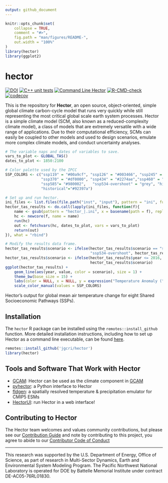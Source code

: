 ```yaml
---
output: github_document
---
```


<!-- README.md is generated from README.Rmd. Please edit this file then run devtools::build_readme() -->

```r
knitr::opts_chunk$set(
    collapse = TRUE,
    comment = "#>",
    fig.path = "man/figures/README-",
    out.width = "100%"
)
library(hector)
library(ggplot2)
```

# hector

[![DOI](https://zenodo.org/badge/22892935.svg)](https://zenodo.org/badge/latestdoi/22892935) [![C++ unit tests](https://github.com/JGCRI/hector/actions/workflows/unit-testing.yaml/badge.svg)](https://github.com/JGCRI/hector/actions/workflows/unit-testing.yaml) [![Command Line Hector](https://github.com/JGCRI/hector/actions/workflows/command-line.yaml/badge.svg)](https://github.com/JGCRI/hector/actions/workflows/command-line.yaml)  [![R-CMD-check](https://github.com/JGCRI/hector/actions/workflows/R-CMD-check.yaml/badge.svg)](https://github.com/JGCRI/hector/actions/workflows/R-CMD-check.yaml) [![codecov](https://codecov.io/gh/JGCRI/hector/branch/master/graph/badge.svg?token=EGM0lXDxRv)](https://codecov.io/gh/JGCRI/hector)

This is the repository for **Hector**, an open source, object-oriented, simple 
global climate carbon-cycle model that runs very quickly while still
representing the most critical global scale earth system processes. 
Hector is a simple climate model (SCM, also known as a reduced-complexity climate model),
a class of models that are extremely versatile with a wide
range of applications. Due to their computational efficiency, SCMs can easily
be coupled to other models and used to design scenarios, emulate more complex 
climate models, and conduct uncertainty analyses.

```r

# The variable naps and dates of variables to save.
vars_to_plot <- GLOBAL_TAS()
dates_to_plot <- 1850:2100

# Color palette used by the IPCC
SSP_COLORS <- c("ssp119" = "#00a9cf", "ssp126" = "#003466", "ssp245" = "#f69320",
                "ssp370" = "#df0000", "ssp434" = "#2274ae","ssp460" = "#b0724e",
                "ssp585"= "#980002",   "ssp534-overshoot" = "grey", "historical" = "#000000",
                "historical"="#92397a")

# Set up and run hector.
ini_files <- list.files(file.path("inst", "input"), pattern = "ini", full.names = TRUE)
hector_tas_results <- do.call(lapply(ini_files, function(f){
    name <- gsub(pattern = "hector_|.ini", x = basename(path = f), replacement = "")
    hc <- newcore(f, name = name)
    run(hc)
    out <- fetchvars(hc, dates_to_plot, vars = vars_to_plot)
    return(out)
}), what = "rbind")

# Modify the results data frame.
hector_tas_results$scenario <- ifelse(hector_tas_results$scenario == "ssp534-over",
                                      "ssp534-overshoot", hector_tas_results$scenario)
hector_tas_results$scenario <- ifelse(hector_tas_results$year <= 2016, "historical",
                                      hector_tas_results$scenario)
ggplot(hector_tas_results) +
    geom_line(aes(year, value, color = scenario), size = 1) +
    theme_bw(base_size = 15) +
    labs(color = NULL, x = NULL, y = expression("Temperature Anomaly ("~degree~"C)")) +
    scale_color_manual(values = SSP_COLORS)
```

Hector's output for global mean air temperature change for eight Shared Socioeconomic Pathways (SSPs).

## Installation 

The `hector` R package can be installed using the `remotes::install_github` 
function. More detailed installation instructions, including how to set up
Hector as a command line executable, can be found [here](articles/BuildHector.html).

```r
remotes::install_github('jgcri/hector')
library(hector)
```

## Tools and Software That Work with Hector

* [GCAM](https://github.com/JGCRI/gcam-core): Hector can be used as the climate component in [GCAM](http://jgcri.github.io/gcam-doc/)
* [pyhector](https://github.com/openclimatedata/pyhector): a Python
interface to Hector
* [fldgen](https://github.com/JGCRI/fldgen): a spatially resolved temperature & precipitation emulator for CMIP5 ESMs
* [HectorUI](https://jgcri.shinyapps.io/HectorUI/): run Hector in a web interface!

## Contributing to Hector

The Hector team welcomes and values community contributions, but please see 
our [Contribution Guide](articles/ContributionsGuide.html) and note by  contributing 
to this project, you agree to abide to our [Contributor Code of Conduct](CODE_OF_CONDUCT.html)

*** 

This research was supported by the U.S. Department of Energy, Office of Science, as part of research in Multi-Sector Dynamics, Earth and Environmental System Modeling Program. The Pacific Northwest National Laboratory is operated for DOE by Battelle Memorial Institute under contract DE-AC05-76RL01830.
